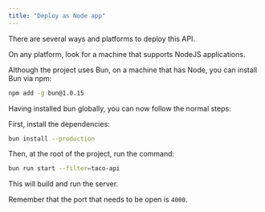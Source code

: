 ```yaml
---
title: "Deploy as Node app"
---
```


There are several ways and platforms to deploy this API.

On any platform, look for a machine that supports NodeJS applications.

Although the project uses Bun, on a machine that has Node, you can install Bun via npm:

```bash
npm add -g bun@1.0.15
```

Having installed bun globally, you can now follow the normal steps:

First, install the dependencies:

```bash
bun install --production
```

Then, at the root of the project, run the command:

```bash
bun run start --filter=taco-api
```

This will build and run the server.

Remember that the port that needs to be open is `4000`.
